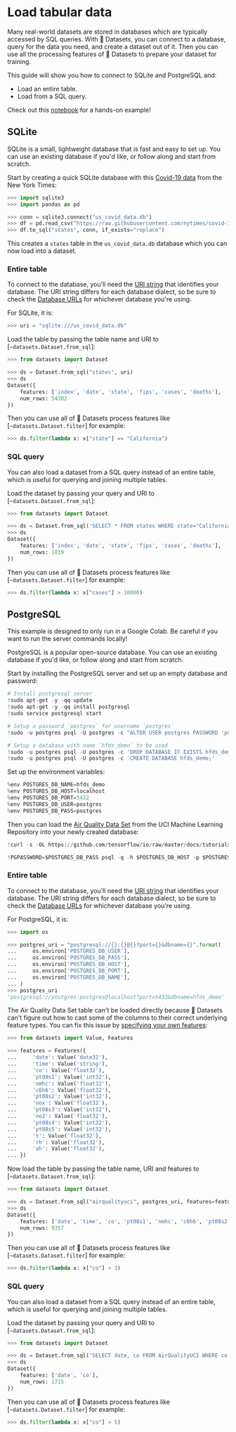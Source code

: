 # Load tabular data

Many real-world datasets are stored in databases which are typically accessed by SQL queries. With 🤗 Datasets, you can connect to a database, query for the data you need, and create a dataset out of it. Then you can use all the processing features of 🤗 Datasets to prepare your dataset for training.

This guide will show you how to connect to SQLite and PostgreSQL and:

- Load an entire table.
- Load from a SQL query.

Check out this [notebook](https://colab.research.google.com/github/nateraw/huggingface-hub-examples/blob/main/sql_with_huggingface_datasets.ipynb) for a hands-on example! 

## SQLite

SQLite is a small, lightweight database that is fast and easy to set up. You can use an existing database if you'd like, or follow along and start from scratch.

Start by creating a quick SQLite database with this [Covid-19 data](https://github.com/nytimes/covid-19-data/blob/master/us-states.csv) from the New York Times:

```py
>>> import sqlite3
>>> import pandas as pd

>>> conn = sqlite3.connect("us_covid_data.db")
>>> df = pd.read_csv("https://raw.githubusercontent.com/nytimes/covid-19-data/master/us-states.csv")
>>> df.to_sql("states", conn, if_exists="replace")
```

This creates a `states` table in the `us_covid_data.db` database which you can now load into a dataset.

### Entire table

To connect to the database, you'll need the [URI string](https://docs.sqlalchemy.org/en/13/core/engines.html#database-urls) that identifies your database. The URI string differs for each database dialect, so be sure to check the [Database URLs](https://docs.sqlalchemy.org/en/13/core/engines.html#database-urls) for whichever database you're using.

For SQLite, it is:

```py
>>> uri = "sqlite:///us_covid_data.db"
```

Load the table by passing the table name and URI to [`~datasets.Dataset.from_sql`]:

```py
>>> from datasets import Dataset

>>> ds = Dataset.from_sql("states", uri)
>>> ds
Dataset({
    features: ['index', 'date', 'state', 'fips', 'cases', 'deaths'],
    num_rows: 54382
})
```

Then you can use all of 🤗 Datasets process features like [`~datasets.Dataset.filter`] for example:

```py
>>> ds.filter(lambda x: x["state"] == "California")
```

### SQL query

You can also load a dataset from a SQL query instead of an entire table, which is useful for querying and joining multiple tables. 

Load the dataset by passing your query and URI to [`~datasets.Dataset.from_sql`]:

```py
>>> from datasets import Dataset

>>> ds = Dataset.from_sql('SELECT * FROM states WHERE state="California";', uri)
>>> ds
Dataset({
    features: ['index', 'date', 'state', 'fips', 'cases', 'deaths'],
    num_rows: 1019
})
```

Then you can use all of 🤗 Datasets process features like [`~datasets.Dataset.filter`] for example:

```py
>>> ds.filter(lambda x: x["cases"] > 10000)
```

## PostgreSQL

<Tip warning={true}>

This example is designed to only run in a Google Colab. Be careful if you want to run the server commands locally!

</Tip>

PostgreSQL is a popular open-source database. You can use an existing database if you'd like, or follow along and start from scratch.

Start by installing the PostgreSQL server and set up an empty database and password:

```py
# Install postgresql server
!sudo apt-get -y -qq update
!sudo apt-get -y -qq install postgresql
!sudo service postgresql start

# Setup a password `postgres` for username `postgres`
!sudo -u postgres psql -U postgres -c "ALTER USER postgres PASSWORD 'postgres';"

# Setup a database with name `hfds_demo` to be used
!sudo -u postgres psql -U postgres -c 'DROP DATABASE IF EXISTS hfds_demo;'
!sudo -u postgres psql -U postgres -c 'CREATE DATABASE hfds_demo;'
```

Set up the environment variables:

```py
%env POSTGRES_DB_NAME=hfds_demo
%env POSTGRES_DB_HOST=localhost
%env POSTGRES_DB_PORT=5432
%env POSTGRES_DB_USER=postgres
%env POSTGRES_DB_PASS=postgres
```

Then you can load the [Air Quality Data Set](https://archive.ics.uci.edu/ml/datasets/Air+Quality) from the UCI Machine Learning Repository into your newly created database:

```py
!curl -s -OL https://github.com/tensorflow/io/raw/master/docs/tutorials/postgresql/AirQualityUCI.sql

!PGPASSWORD=$POSTGRES_DB_PASS psql -q -h $POSTGRES_DB_HOST -p $POSTGRES_DB_PORT -U $POSTGRES_DB_USER -d $POSTGRES_DB_NAME -f AirQualityUCI.sql
```

### Entire table

To connect to the database, you'll need the [URI string](https://docs.sqlalchemy.org/en/13/core/engines.html#database-urls) that identifies your database. The URI string differs for each database dialect, so be sure to check the [Database URLs](https://docs.sqlalchemy.org/en/13/core/engines.html#database-urls) for whichever database you're using.

For PostgreSQL, it is:

```py
>>> import os

>>> postgres_uri = "postgresql://{}:{}@{}?port={}&dbname={}".format(
...     os.environ['POSTGRES_DB_USER'],
...     os.environ['POSTGRES_DB_PASS'],
...     os.environ['POSTGRES_DB_HOST'],
...     os.environ['POSTGRES_DB_PORT'],
...     os.environ['POSTGRES_DB_NAME'],
... )
>>> postgres_uri
'postgresql://postgres:postgres@localhost?port=5432&dbname=hfds_demo'
```

The Air Quality Data Set table can't be loaded directly because 🤗 Datasets can't figure out how to cast some of the columns to their correct underlying feature types. You can fix this issue by [specifying your own features](loading#specify-features):

```py
>>> from datasets import Value, Features

>>> features = Features({
...     'date': Value('date32'),
...     'time': Value('string'),
...     'co': Value('float32'),
...     'pt08s1': Value('int32'),
...     'nmhc': Value('float32'),
...     'c6h6': Value('float32'),
...     'pt08s2': Value('int32'),
...     'nox': Value('float32'),
...     'pt08s3': Value('int32'),
...     'no2': Value('float32'),
...     'pt08s4': Value('int32'),
...     'pt08s5': Value('int32'),
...     't': Value('float32'),
...     'rh': Value('float32'),
...     'ah': Value('float32'),
... })
```

Now load the table by passing the table name, URI and features to [`~datasets.Dataset.from_sql`]:

```py
>>> from datasets import Dataset

>>> ds = Dataset.from_sql("airqualityuci", postgres_uri, features=features)
>>> ds
Dataset({
    features: ['date', 'time', 'co', 'pt08s1', 'nmhc', 'c6h6', 'pt08s2', 'nox', 'pt08s3', 'no2', 'pt08s4', 'pt08s5', 't', 'rh', 'ah'],
    num_rows: 9357
})
```

Then you can use all of 🤗 Datasets process features like [`~datasets.Dataset.filter`] for example:

```py
>>> ds.filter(lambda x: x["co"] > 3)
```

### SQL query

You can also load a dataset from a SQL query instead of an entire table, which is useful for querying and joining multiple tables. 

Load the dataset by passing your query and URI to [`~datasets.Dataset.from_sql`]:

```py
>>> from datasets import Dataset

>>> ds = Dataset.from_sql('SELECT date, co FROM AirQualityUCI WHERE co > 3;', postgres_uri)
>>> ds
Dataset({
    features: ['date', 'co'],
    num_rows: 1715
})
```

Then you can use all of 🤗 Datasets process features like [`~datasets.Dataset.filter`] for example:

```py
>>> ds.filter(lambda x: x["co"] > 5)
```